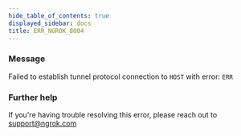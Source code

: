 ```yaml
---
hide_table_of_contents: true
displayed_sidebar: docs
title: ERR_NGROK_8004
---
```


### Message

Failed to establish tunnel protocol connection to `HOST` with error: `ERR`

### Further help

If you're having trouble resolving this error, please reach out to [support@ngrok.com](mailto:support@ngrok.com?subject=Help%20with%20ERR_NGROK_8004)

